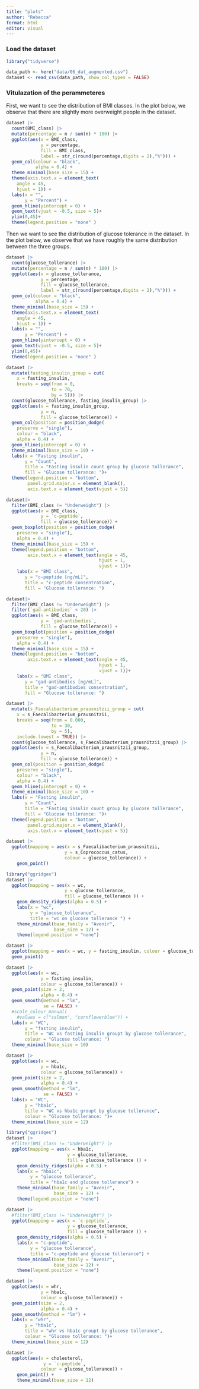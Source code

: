 ```yaml
---
title: "plots"
author: "Rebecca"
format: html
editor: visual
---
```


### Load the dataset

```r
library("tidyverse")
```

```r
data_path <- here("data/06_dat_augmented.csv")
dataset <- read_csv(data_path, show_col_types = FALSE)
```

### Vitulazation of the perammeteres

First, we want to see the distribution of BMI classes. In the plot below, we observe that there are slightly more overweight people in the dataset.

```r
dataset |>
  count(BMI_class) |>
  mutate(percentage = n / sum(n) * 100) |>
  ggplot(aes(x = BMI_class,
             y = percentage,
             fill = BMI_class,
             label = str_c(round(percentage,digits = 2),"%"))) +
  geom_col(colour = "black",
           alpha = 0.4) +
  theme_minimal(base_size = 15) +
  theme(axis.text.x = element_text(
    angle = 45,
    hjust = 1)) +
  labs(x = "",
       y = "Percent") +
  geom_hline(yintercept = 0) +
  geom_text(vjust = -0.5, size = 5)+
  ylim(0,45)+
  theme(legend.position = "none" )
```

Then we want to see the distribution of glucose tolerance in the dataset. In the plot below, we observe that we have roughly the same distribution between the three groups.

```r
dataset |>
  count(glucose_tollerance) |>
  mutate(percentage = n / sum(n) * 100) |>
  ggplot(aes(x = glucose_tollerance,
             y = percentage,
             fill = glucose_tollerance,
             label = str_c(round(percentage,digits = 2),"%"))) +
  geom_col(colour = "black",
           alpha = 0.4) +
  theme_minimal(base_size = 15) +
  theme(axis.text.x = element_text(
    angle = 45,
    hjust = 1)) +
  labs(x = "",
       y = "Percent") +
  geom_hline(yintercept = 0) +
  geom_text(vjust = -0.5, size = 5)+
  ylim(0,45)+
  theme(legend.position = "none" )
```

```r
dataset |> 
  mutate(fasting_insulin_group = cut(
    x = fasting_insulin,
    breaks = seq(from = 0,
                 to = 70,
                 by = 5))) |> 
  count(glucose_tollerance, fasting_insulin_group) |> 
  ggplot(aes(x = fasting_insulin_group,
             y = n,
             fill = glucose_tollerance)) +
  geom_col(position = position_dodge(
    preserve = "single"),
    colour = "black",
    alpha = 0.4) +
  geom_hline(yintercept = 0) +
  theme_minimal(base_size = 10) +
  labs(x = "Fasting insulin",
       y = "Count",
       title = "Fasting insulin count group by glucose tollerance",
       fill = "Glucose tollerance: ")+
  theme(legend.position = "bottom",
        panel.grid.major.x = element_blank(),
        axis.text.x = element_text(vjust = 5))
```

```r
dataset|>
  filter(BMI_class != "Underweight") |> 
  ggplot(aes(x = BMI_class,
             y = `c-peptide`,
             fill = glucose_tollerance)) +
  geom_boxplot(position = position_dodge(
    preserve = "single"), 
    alpha = 0.4) +
  theme_minimal(base_size = 15) +
  theme(legend.position = "bottom",
        axis.text.x = element_text(angle = 45,
                                   hjust = 1,
                                   vjust = 1))+
    labs(x = "BMI class",
       y = "c-peptide [ng/mL]",
       title = "c-peptide consentration",
       fill = "Glucose tollerance: ")
```

```r
dataset|>
  filter(BMI_class != "Underweight") |> 
  filter(`gad-antibodies` < 20) |> 
  ggplot(aes(x = BMI_class,
             y = `gad-antibodies`,
             fill = glucose_tollerance)) +
  geom_boxplot(position = position_dodge(
    preserve = "single"), 
    alpha = 0.4) +
  theme_minimal(base_size = 15) +
  theme(legend.position = "bottom",
        axis.text.x = element_text(angle = 45,
                                   hjust = 1,
                                   vjust = 1))+
    labs(x = "BMI class",
       y = "gad-antibodies [ng/mL]",
       title = "gad-antibodies consentration",
       fill = "Glucose tollerance: ")
```

```r
dataset |> 
  mutate(s_Faecalibacterium_prausnitzii_group = cut(
    x = s_Faecalibacterium_prausnitzii,
    breaks = seq(from = 0.000,
                 to = 30,
                 by = 5),
    include.lowest = TRUE)) |> 
  count(glucose_tollerance, s_Faecalibacterium_prausnitzii_group) |> 
  ggplot(aes(x = s_Faecalibacterium_prausnitzii_group,
             y = n,
             fill = glucose_tollerance)) +
  geom_col(position = position_dodge(
    preserve = "single"),
    colour = "black",
    alpha = 0.4) +
  geom_hline(yintercept = 0) +
  theme_minimal(base_size = 10) +
  labs(x = "Fasting insulin",
       y = "Count",
       title = "Fasting insulin count group by glucose tollerance",
       fill = "Glucose tollerance: ")+
  theme(legend.position = "bottom",
        panel.grid.major.x = element_blank(),
        axis.text.x = element_text(vjust = 5))
```

```r
dataset |> 
  ggplot(mapping = aes(x = s_Faecalibacterium_prausnitzii,
                      y = s_Coprococcus_catus,
                      colour = glucose_tollerance)) +
    geom_point()
```

```r
library("ggridges")
dataset |> 
  ggplot(mapping = aes(x = wc,
                      y = glucose_tollerance,
                      fill = glucose_tollerance )) +
    geom_density_ridges(alpha = 0.5) +
    labs(x = "wc",
         y = "glucose_tollerance",
         title = "wc on glucose tollerance ") +
    theme_minimal(base_family = "Avenir",
                  base_size = 12) +
    theme(legend.position = "none")
```

```r
dataset |> 
  ggplot(mapping = aes(x = wc, y = fasting_insulin, colour = glucose_tollerance )) +
  geom_point()
```

```r

dataset |>
  ggplot(aes(x = wc,
             y = fasting_insulin,
             colour = glucose_tollerance)) +
  geom_point(size = 2,
             alpha = 0.4) +
  geom_smooth(method = "lm",
              se = FALSE) +
  #scale_colour_manual(
    #values = c("salmon", "cornflowerblue")) +
  labs(x = "WC",
       y = "fasting insulin",
       title = "WC vs fasting insulin groupt by glucose tollerance",
       colour = "Glucose tollerance: ")
  theme_minimal(base_size = 10)
```

```r
dataset |>
  ggplot(aes(x = wc,
             y = hba1c,
             colour = glucose_tollerance)) +
  geom_point(size = 2,
             alpha = 0.4) +
  geom_smooth(method = "lm",
              se = FALSE) +
  labs(x = "WC",
       y = "hba1c",
       title = "WC vs hba1c groupt by glucose tollerance",
       colour = "Glucose tollerance: ")+
  theme_minimal(base_size = 12)
```

```r
library("ggridges")
dataset |> 
  #filter(BMI_class != "Underweight") |> 
  ggplot(mapping = aes(x = hba1c,
                       y = glucose_tollerance,
                       fill = glucose_tollerance )) +
    geom_density_ridges(alpha = 0.5) +
    labs(x = "hba1c",
         y = "glucose tollerance",
         title = "hba1c and glucose tollerance") +
    theme_minimal(base_family = "Avenir",
                  base_size = 12) +
    theme(legend.position = "none")
```

```r
dataset |> 
  #filter(BMI_class != "Underweight") |> 
  ggplot(mapping = aes(x = `c-peptide`,
                       y = glucose_tollerance,
                       fill = glucose_tollerance )) +
    geom_density_ridges(alpha = 0.5) +
    labs(x = "c-peptide",
         y = "glucose tollerance",
         title = "c-peptide and glucose tollerance") +
    theme_minimal(base_family = "Avenir",
                  base_size = 12) +
    theme(legend.position = "none")
```

```r
dataset |>
  ggplot(aes(x = whr,
             y = hba1c,
             colour = glucose_tollerance)) +
  geom_point(size = 2,
             alpha = 0.4) +
  geom_smooth(method = "lm") +
  labs(x = "whr",
       y = "hba1c",
       title = "whr vs hba1c groupt by glucose tollerance",
       colour = "Glucose tollerance: ")+
  theme_minimal(base_size = 12)
```

```r
dataset |> 
  ggplot(aes(x = cholesterol,
              y = `c-peptide`,
             colour = glucose_tollerance)) +
    geom_point() +
    theme_minimal(base_size = 12)
```

